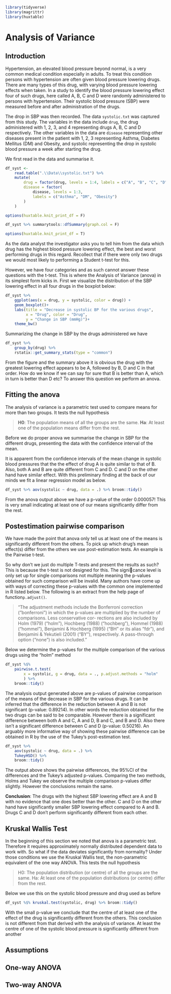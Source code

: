 
```r
library(tidyverse)
library(magrittr)
library(huxtable)
```

# Analysis of Variance
## Introduction
Hypertension, an elevated blood pressure beyond normal, is a very common medical 
condition especially in adults. To treat this condition persons with hypertension 
are often given blood pressure lowering drugs. There are many types of this drug, 
with varying blood pressure lowering effects when taken. In a study to identify 
the blood pressure lowering effect four of such drugs, here called A, B, C and D 
were randomly administered to persons with hypertension.
Their systolic blood pressure (SBP) were measured before and after administration 
of the drugs.

The drop in SBP was then recorded. The data `systolic.txt` was captured from this 
study. The variables in the data include `drug`, the drug administered with 1, 2, 
3, and 4 representing drugs A, B, C and D respectively. The other variables in 
the data are `disease` representing other diseases present in the patient with 1, 
2, 3 representing Asthma, Diabetes Mellitus (DM) and Obesity, and systolic 
representing the drop in systolic blood pressure a week after starting the drug.

We first read in the data and summarise it.

```r
df_syst <- 
    read.table(".\\Data\\systolic.txt") %>% 
    mutate(
        drug = factor(drug, levels = 1:4, labels = c("A", "B", "C", "D")),
        disease = factor(
            disease, levels = 1:3, 
            labels = c("Asthma", "DM", "Obesity")
        )
    )
```

```r
options(huxtable.knit_print_df = F)
```

```r
df_syst %>% summarytools::dfSummary(graph.col = F)
```


```r
options(huxtable.knit_print_df = T)
```

As the data analyst the investigator asks you to tell him from the data which 
drug has the highest blood pressure lowering effect, the best and worst 
performing drugs in this regard. Recollect that if there were only two drugs we 
would most likely to performing a Student t-test for this.

However, we have four categories and as such cannot answer these questions with 
the t-test. This is where the Analysis of Variance (anova) in its simplest form 
kicks in. First we visualize the distribution of the SBP lowering effect in all 
four drugs in the boxplot below:

```r
df_syst %>% 
    ggplot(aes(x = drug, y = systolic, color = drug)) +
    geom_boxplot()+
    labs(title = "Decrease in systolic BP for the various drugs",
         x = "Drug", color = "Drug", 
         y = "Change in SBP (mmHg)")+
    theme_bw()
```

Summarizing the change in SBP by the drugs administered we have

```r
df_syst %>% 
    group_by(drug) %>% 
    rstatix::get_summary_stats(type = "common")
```

From the figure and the summary above it is obvious the drug with the greatest 
lowering effect appears to be A, followed by B, D and C in that order. How do we 
know if we can say for sure that B is better than A, which in turn is better 
than D etc? To answer this question we perform an anova.

## Fitting the anova
The analysis of variance is a parametric test used to compare means for more 
than two groups. It tests the null hypothesis

> **H0**: The population means of all the groups are the same.
> **Ha**: At least one of the population means differ from the rest.

Before we do proper anova we summarise the change in SBP for the different drugs, 
presenting the data with the confidence interval of the mean.

It is apparent from the confidence intervals of the mean change in systolic 
blood pressures that the the effect of drug A is quite similar to that of B. 
Also, both A and B are quite different from C and D. C and D on the other hand 
have similar effect. With this preliminary finding at the back of our minds we 
fit a linear regression model as below.

```r
df_syst %>% aov(systolic ~ drug, data = .) %>% broom::tidy()
```

From the anova output above we have a p-value of the order 0.000057! This is 
very small indicating at least one of our means significantly differ from the 
rest.

## Postestimation pairwise comparison
We have made the point that anova only tell us at least one of the means is 
significantly different from the others. To pick up which drug's mean effect(s) 
differ from the others we use post-estimation tests. An example is the 
Pairwise t-test.

So why don't we just do multiple T-tests and present the results as such? This 
is because the t-test is not designed for this. The signicance level is only 
set up for single comparisons not multiple meaning the p-values obtained for 
such comparison will be invalid. Many authors have come up with ways of 
correcting these p-values with the common one implemented in R listed below. The 
following is an extract from the help page of function` p.adjust()`.

>"The adjustment methods include the Bonferroni correction ("bonferroni") in which
the p-values are multiplied by the number of comparisons. Less conservative cor-
rections are also included by Holm (1979) ("holm"), Hochberg (1988) ("hochberg"),
Hommel (1988) ("hommel"), Benjamini & Hochberg (1995) ("BH" or its alias "fdr"),
and Benjamini & Yekutieli (2001) ("BY"), respectively. A pass-through option
("none") is also included."

Below we determine the p-values for the multiple comparison of the various drugs 
using the "holm" method

```r
df_syst %$% 
    pairwise.t.test(
        x = systolic, g = drug, data = ., p.adjust.methods = "holm"
        ) %>% 
    broom::tidy()
```

The analysis output generated above are p-values of pairwise comparison of the 
means of the decrease in SBP for the various drugs. It can be inferred that the 
difference in the reduction between A and B is not significant (p-value: 0.89214). 
In other words the reduction obtained for the two drugs can be said to be 
comparable. However there is a significant difference between both A and C, A 
and D, B and C, and B and D. Also there isn't a significant difference between C 
and D (p-value: 0.50216). An arguably more informative way of showing these 
pairwise difference can be obtained in R by the use of the Tukey's 
post-estimation test. 

```r
df_syst %>% 
    aov(systolic ~ drug, data = .) %>% 
    TukeyHSD() %>% 
    broom::tidy()
```

The output above shows the pairwise differences, the 95%CI of the differences 
and the Tukey's adjusted p-values. Comparing the two methods, Holms and Tukey 
we observe the multiple comparison p-values differ slightly. However the 
conclusions remain the same.

**Conclusion**: The drugs with the highest SBP lowering effect are A and B with 
no evidence that one does better than the other. C and D on the other hand have 
significantly smaller SBP lowering effect compared to A and B. Drugs C and D 
don't perform significantly different from each other.

## Kruskal Wallis Test
In the beginning of this section we noted that anova is a parametric test. 
Therefore it requires approximately normally distributed dependent data to work 
with. So what if the data deviates significantly from normality? Under those 
conditions we use the Kruskal Wallis test, the non-parametric equivalent of the 
one way ANOVA. This tests the null hypothesis 

> H0: The population distribution (or centre) of all the groups are the same.
> Ha: At least one of the population distributions (or centre) differ from the 
rest.

Below we use this on the systolic blood pressure and drug used as before

```r
df_syst %$% kruskal.test(systolic, drug) %>% broom::tidy()
```

With the small p-value we conclude that the centre of at least one of the effect 
of the drug is significantly different from the others. This conclusion is not 
different from that derived with the analysis of variance. At least the centre 
of one of the systolic blood pressure is significantly different from another





## Assumptions

## One-way ANOVA

## Two-way ANOVA